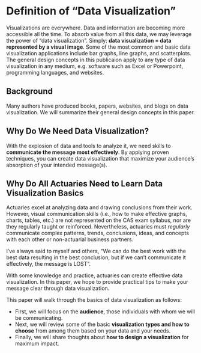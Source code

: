 # Definition of “Data Visualization”

Visualizations are everywhere. Data and information are becoming more accessible all the time. To absorb value from all this data, we may leverage the power of "data visualization". Simply: **data visualization = data represented by a visual image**. Some of the most common and basic data visualization applications include bar graphs, line graphs, and scatterplots. The general design concepts in this publicaion apply to any type of data visualization in any medium, e.g. software such as Excel or Powerpoint, programming languages, and websites.

## Background

Many authors have produced books, papers, websites, and blogs on data visualization. We will summarize their general design concepts in this paper.

## Why Do We Need Data Visualization?

With the explosion of data  and tools to analyze it, we need skills to **communicate the message most effectively**. By applying proven techniques, you can create data visualization that maximize your audience's absorption of your intended message(s). 

## Why Do All Actuaries Need to Learn Data Visualization Basics

Actuaries excel at analyzing data and drawing conclusions from their work. However, visual communication skills (i.e., how to make effective graphs, charts, tables, etc.) are not represented on the CAS exam syllabus, nor are they regularly taught or reinforced. Nevertheless, actuaries must _regularly_ communicate complex patterns, trends, conclusions, ideas, and concepts with each other or non-actuarial business partners.

I've always said to myself and others, "We can do the best work with the best data resulting in the best conclusion, but if we can't communicate it effectively, the message is LOST".

With some knowledge and practice, actuaries can create effective data visualization. In this paper, we hope to provide practical tips to make your message clear through data visualization.

This paper will walk through the basics of data visualization as follows: 

* First, we will focus on the **audience**, those individuals with whom we will be communicating. 
* Next, we will review some of the basic **visualization types and how to choose** from among them based on your data and your needs.
* Finally, we will share thoughts about **how to design a visualization** for maximum impact.
